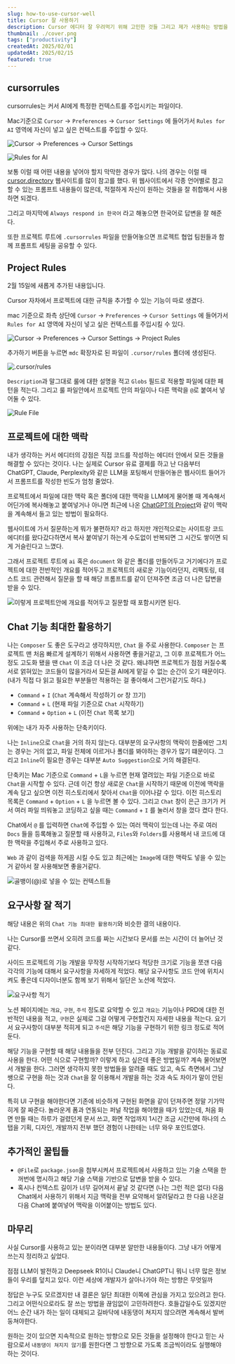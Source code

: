 ```yaml
---
slug: how-to-use-cursor-well
title: Cursor 잘 사용하기
description: Cursor 에디터 잘 우려먹기 위해 고민한 것들 그리고 제가 사용하는 방법을 소개합니다.
thumbnail: ./cover.png
tags: ["productivity"]
createdAt: 2025/02/01
updatedAt: 2025/02/15
featured: true
---
```


## cursorrules

cursorrules는 커서 AI에게 특정한 컨텍스트를 주입시키는 파일이다.

Mac기준으로 `Cursor` -> `Preferences` -> `Cursor Settings` 에 들어가서
`Rules for AI` 영역에 자신이 넣고 싶은 컨텍스트를 주입할 수 있다.

![Cursor -> Preferences -> Cursor Settings](./1.png)

![Rules for AI](./2.png)

보통 이럴 때 어떤 내용을 넣어야 할지 막막한 경우가 많다.
나의 경우는 이럴 때 [cursor.directory](https://cursor.directory/) 웹사이트를 많이 참고를 했다.
위 웹사이트에서 각종 언어별로 참고할 수 있는 프롬프트 내용들이 많은데, 적절하게 자신이 원하는 것들을 잘 취합해서 사용하면 되겠다.

그리고 마지막에 `Always respond in 한국어` 라고 해놓으면 한국어로 답변을 잘 해준다.

또한 프로젝트 루트에 `.cursorrules` 파일을 만들어놓으면 프로젝트 협업 팀원들과 함께 프롬프트 세팅을 공유할 수 있다.

## Project Rules

<Callout>
  2월 15일에 새롭게 추가된 내용입니다.
</Callout>

Cursor 자차에서 프로젝트에 대한 규칙을 추가할 수 있는 기능이 따로 생겼다.

mac 기준으로 좌측 상단에 `Cursor` -> `Preferences` -> `Cursor Settings` 에 들어가서
`Rules for AI` 영역에 자신이 넣고 싶은 컨텍스트를 주입시킬 수 있다.

![Cursor -> Preferences -> Cursor Settings -> Project Rules](./6png)

추가하기 버튼을 누르면 `mdc` 확장자로 된 파일이 `.cursor/rules` 폴더에 생성된다.

![.cursor/rules](./8.png)

`Description`과 말그대로 룰에 대한 설명을 적고 `Globs` 필드로 적용할 파일에 대한 패턴을 적는다.
그리고 룰 파일안에서 프로젝트 안의 파일이나 다른 맥락을 `@`로 붙여서 넣어둘 수 있다.

![Rule File](./7.png)

## 프로젝트에 대한 맥락

내가 생각하는 커서 에디터의 강점은 직접 코드를 작성하는 에디터 안에서 모든 것들을 해결할 수 있다는 것이다.
나는 실제로 Cursor 유료 결제를 하고 난 다음부터 ChatGPT, Claude, Perplexity와 같은 LLM을 포팅해서 만들어놓은
웹사이트 들어가서 프롬프트를 작성한 빈도가 엄청 줄었다.

프로젝트에서 파일에 대한 맥락 혹은 폴더에 대한 맥락을 LLM에게 물어볼 때 계속해서 어딘가에 복사해놓고 붙여넣거나
아니면 최근에 나온 [ChatGPT의 Project](https://help.openai.com/en/articles/10169521-using-projects-in-chatgpt)와 같이 맥락을 계속해서 들고 있는 방법이 필요하다.

웹사이트에 가서 질문하는게 뭐가 불편하지? 라고 하지만 개인적으로는 사이트랑 코드 에디터를 왔다갔다하면서 복사 붙여넣기 하는게
수도없이 반복되면 그 시간도 쌓이면 되게 거슬린다고 느꼈다.

그래서 프로젝트 루트에 `ai` 혹은 `document` 와 같은 폴더를 만들어두고 거기에다가 프로젝트에 대한 전반적인 개요를 적어두고
프로젝트의 새로운 기능이라던지, 리팩토링, 테스트 코드 관련해서 질문을 할 때 해당 프롬프트를 같이 던져주면 조금 더 나은 답변을 받을 수 있다.

![이렇게 프로젝트안에 개요를 적어두고 질문할 때 포함시키면 된다.](./3.png)

## Chat 기능 최대한 활용하기

나는 `Composer` 도 좋은 도구라고 생각하지만, `Chat` 을 주로 사용한다.
`Composer` 는 프로젝트 맨 처음 빠르게 설계하기 위해서 사용하면 좋을거같고, 그 이후 프로젝트가 어느정도 고도화 됐을 땐 `Chat` 이 조금 더 나은 것 같다.
왜냐하면 프로젝트가 점점 커질수록 서로 얽혀있는 코드들이 많을거라서 모든걸 AI에게 맡길 수 없는 순간이 오기 때문이다. (내가 직접 다 읽고 필요한 부분들만 적용하는 걸 좋아해서 그런거같기도 하다.)

- `Command` + `I` (`Chat` 계속해서 작성하기 or 창 끄기)
- `Command` + `L` (현재 파일 기준으로 `Chat` 시작하기)
- `Command` + `Option` + `L` (이전 `Chat` 목록 보기)

위에는 내가 자주 사용하는 단축키이다.

나는 `Inline`으로 `Chat`을 거의 하지 않는다.
대부분의 요구사항의 맥락이 한줄에만 그치는 경우는 거의 없고, 파일 전체에 이르거나 폴더를 봐야하는 경우가 많기 떄문이다.
그리고 `Inline`이 필요한 경우는 대부분 `Auto Suggestion`으로 거의 해결된다.

단축키는 Mac 기준으로 `Command` + `L`을 누르면 현재 열려있는 파일 기준으로 바로 `Chat`을 시작할 수 있다.
근데 이건 항상 새로운 `Chat`을 시작하기 때문에 이전에 맥락을 계속 담고 싶으면 이전 히스토리에서 찾아서 `Chat`을 이어나갈 수 있다.
이전 히스토리 목록은 `Command` + `Option` + `L` 을 누르면 볼 수 있다.
그리고 `Chat` 창이 은근 크기가 커서 여러 파일 띄워놓고 코딩하고 싶을 때는 `Command` + `I` 를 눌러서 창을 껐다 켰다 한다.

Chat에서 `@` 를 입력하면 `Chat`에 주입할 수 있는 여러 맥락이 있는데
나는 주로 여러 `Docs` 들을 등록해놓고 질문할 때 사용하고,
`Files`와 `Folders`를 사용해서 내 코드에 대한 맥락을 주입해서 주로 사용하고 있다.

`Web` 과 같이 검색을 하게끔 시킬 수도 있고 최근에는 `Image`에 대한 맥락도 넣을 수 있는거 같아서 잘 사용해보면 좋을거같다.

![골뱅이(@)로 넣을 수 있는 컨텍스트들](./4.png)

## 요구사항 잘 적기

해당 내용은 위의 `Chat 기능 최대한 활용하기`와 비슷한 결의 내용이다.

나는 Cursor를 쓰면서 오히려 코드를 짜는 시간보다 문서를 쓰는 시간이 더 늘어난 것 같다.

사이드 프로젝트의 기능 개발을 무작정 시작하기보다 적당한 크기로 기능을 쪼갠 다음
각각의 기능에 대해서 요구사항을 자세하게 적었다. 해당 요구사항도 코드 안에 위치시켜도 좋은데
디자이너분도 함께 보기 위해서 일단은 노션에 적었다.

![요구사항 적기](./5.png)

노션 페이지에는 `개요`, `구현`, `주석` 정도로 요약할 수 있고
`개요는` 기능이나 PRD에 대한 전반적인 내용을 적고,
`구현`은 실제로 그걸 어떻게 구현할건지 자세한 내용을 적는다. 요기서 요구사항이 대부분 적히게 되고
`주석`은 해당 기능을 구현하기 위한 링크 정도로 적어둔다.

해당 기능을 구현할 때 해당 내용들을 전부 던진다.
그리고 기능 개발을 같이하는 동료로 사용을 한다. 어떤 식으로 구현할까? 이렇게 하고 싶은데 좋은 방법일까? 계속 물어보면서 개발을 한다.
그러면 생각하지 못한 방법들을 알려줄 때도 있고, 속도 측면에서 그냥 쌩으로 구현을 하는 것과 `Chat`을 잘 이용해서 개발을 하는 것과 속도 차이가 말이 안된다.

특히 UI 구현을 해야한다면 기존에 비슷하게 구현된 화면을 같이 던져주면 정말 기가막히게 잘 짜준다.
놀라운게 폼과 연동되는 퍼널 작업을 해야했을 때가 있었는데, 처음 화면 만들 때는 하루가 걸렸던게
문서 쓰고, 화면 작업까지 1시간 조금 시간만에 하나의 스탭을 기획, 디자인, 개발까지 전부 했던 경험이 나한테는 너무 와우 포인트였다.

## 추가적인 꿀팁들

- `@File`로 `package.json`을 첨부시켜서 프로젝트에서 사용하고 있는 기술 스택을 한꺼번에 명시하고 해당 기술 스택을 기반으로 답변을 받을 수 있다.
- 혹시나 컨텍스트 길이가 너무 길어져서 끝날 것 같다면 (나는 그런 적은 없다) 다음 Chat에서 사용하기 위해서 지금 맥락을 전부 요약해서 알려달라고 한 다음 나온걸 다음 Chat에 붙여넣어 맥락을 이어붙이는 방법도 있다.

## 마무리

사실 Cursor를 사용하고 있는 분이라면 대부분 알만한 내용들이다.
그냥 내가 어떻게 쓰는지 정리하고 싶었다.

점점 LLM이 발전하고 Deepseek R1이니 Claude니 ChatGPT니 뭐니 너무 많은 정보들이 우리를 덮치고 있다.
이런 세상에 개발자가 살아나가야 하는 방향은 무엇일까

정답은 누구도 모르겠지만 내 결론은 일단 최대한 이쪽에 관심을 가지고 있으려고 한다.
그리고 어떤식으로라도 잘 쓰는 방법을 끊임없이 고민하려한다.
호들갑일수도 있겠지만 어느 순간 내가 하는 일이 대체되고 길바닥에 내동댕이 쳐지지 않으려면 계속해서 발버둥쳐야한다.

원하는 것이 있으면 지속적으로 원하는 방향으로 모든 것들을 설정해야 한다고 믿는 사람으로서
`내동댕이 쳐지지 않기`를 원한다면 그 방향으로 가도록 조금씩이라도 실행해야 하는 것이다.
